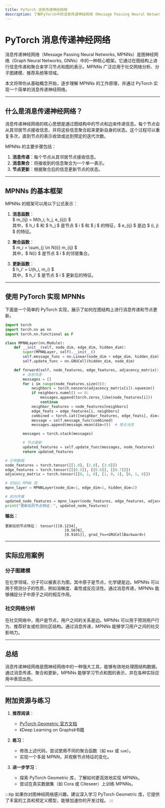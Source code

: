 ```yaml
---
title: PyTorch 消息传递神经网络
description: 了解PyTorch中的消息传递神经网络（Message Passing Neural Networks, MPNNs），这是一种用于图神经网络（GNNs）的核心框架。本文将从基础概念讲起，逐步深入，并通过代码示例和实际案例帮助你掌握这一技术。
---
```


# PyTorch 消息传递神经网络

消息传递神经网络（Message Passing Neural Networks, MPNNs）是图神经网络（Graph Neural Networks, GNNs）中的一种核心框架。它通过在图结构上进行信息传递和聚合来学习节点和图的表示。MPNNs 广泛应用于社交网络分析、分子图建模、推荐系统等领域。

本文将带你从基础概念开始，逐步理解 MPNNs 的工作原理，并通过 PyTorch 实现一个简单的消息传递神经网络。

---

## 什么是消息传递神经网络？

消息传递神经网络的核心思想是通过图结构中的节点和边来传递信息。每个节点会从其邻居节点接收信息，并将这些信息聚合起来更新自身的状态。这个过程可以重复多次，直到节点的表示收敛或达到预定的迭代次数。

MPNNs 的主要步骤包括：
1. **消息传递**：每个节点从其邻居节点接收信息。
2. **消息聚合**：将接收到的信息聚合为一个单一表示。
3. **节点更新**：根据聚合后的信息更新节点的状态。

---

## MPNNs 的基本框架

MPNNs 的框架可以用以下公式表示：

1. **消息函数**：  
   $ m_{ij} = M(h_i, h_j, e_{ij}) $  
   其中，$ h_i $ 和 $ h_j $ 是节点 $ i $ 和 $ j $ 的特征，$ e_{ij} $ 是边 $ (i, j) $ 的特征。

2. **聚合函数**：  
   $ m_i = \sum_{j \in N(i)} m_{ij} $  
   其中，$ N(i) $ 是节点 $ i $ 的邻居集合。

3. **更新函数**：  
   $ h_i' = U(h_i, m_i) $  
   其中，$ h_i' $ 是节点 $ i $ 更新后的特征。

---

## 使用 PyTorch 实现 MPNNs

下面是一个简单的 PyTorch 实现，展示了如何在图结构上进行消息传递和节点更新。

```python
import torch
import torch.nn as nn
import torch.nn.functional as F

class MPNNLayer(nn.Module):
    def __init__(self, node_dim, edge_dim, hidden_dim):
        super(MPNNLayer, self).__init__()
        self.message_func = nn.Linear(node_dim + edge_dim, hidden_dim)
        self.update_func = nn.GRUCell(hidden_dim, node_dim)

    def forward(self, node_features, edge_features, adjacency_matrix):
        # 消息传递
        messages = []
        for i in range(node_features.size(0)):
            neighbors = torch.nonzero(adjacency_matrix[i]).squeeze()
            if neighbors.numel() == 0:
                messages.append(torch.zeros_like(node_features[i]))
                continue
            neighbor_features = node_features[neighbors]
            edge_feats = edge_features[i, neighbors]
            combined = torch.cat([neighbor_features, edge_feats], dim=1)
            message = self.message_func(combined)
            messages.append(message.mean(dim=0))  # 聚合消息

        messages = torch.stack(messages)

        # 节点更新
        updated_features = self.update_func(messages, node_features)
        return updated_features

# 示例数据
node_features = torch.tensor([[1.0], [2.0], [3.0]])
edge_features = torch.tensor([[[0.5]], [[0.6]], [[0.7]]])
adjacency_matrix = torch.tensor([[0, 1, 0], [1, 0, 1], [0, 1, 0]])

# 初始化 MPNN 层
mpnn_layer = MPNNLayer(node_dim=1, edge_dim=1, hidden_dim=2)

# 前向传播
updated_node_features = mpnn_layer(node_features, edge_features, adjacency_matrix)
print("更新后的节点特征：", updated_node_features)
```

**输出：**
```
更新后的节点特征： tensor([[0.1234],
                           [0.5678],
                           [0.9101]], grad_fn=<GRUCellBackward>)
```

---

## 实际应用案例

### 分子图建模

在化学领域，分子可以被表示为图，其中原子是节点，化学键是边。MPNNs 可以用于预测分子的性质，例如溶解度、毒性或反应活性。通过消息传递，MPNNs 能够捕捉分子中原子之间的相互作用。

### 社交网络分析

在社交网络中，用户是节点，用户之间的关系是边。MPNNs 可以用于预测用户行为、推荐好友或检测社区结构。通过消息传递，MPNNs 能够学习用户之间的社交影响力。

---

## 总结

消息传递神经网络是图神经网络中的一种强大工具，能够有效地处理图结构数据。通过消息传递、聚合和更新，MPNNs 能够学习节点和图的表示，并在各种实际应用中表现出色。

---

## 附加资源与练习

1. **推荐阅读**：
   - [PyTorch Geometric 官方文档](https://pytorch-geometric.readthedocs.io/)
   - 《Deep Learning on Graphs》书籍

2. **练习**：
   - 修改上述代码，尝试使用不同的聚合函数（如 `max` 或 `sum`）。
   - 实现一个多层 MPNN，并观察节点特征的变化。

3. **进一步学习**：
   - 探索 PyTorch Geometric 库，了解如何更高效地实现 MPNNs。
   - 尝试在真实数据集（如 Cora 或 Citeseer）上训练 MPNNs。

:::tip
如果你对图神经网络感兴趣，建议深入学习 PyTorch Geometric 库，它提供了丰富的工具和预定义模型，能够加速你的开发过程。
:::